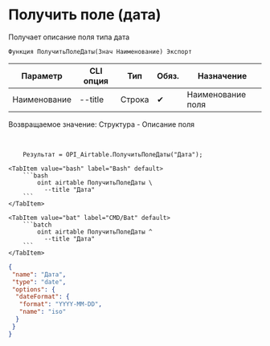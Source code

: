 ﻿---
sidebar_position: 7
description: Получить поле (дата) и другие функции для работы с Airtable в Открытом пакете интеграций - бесплатной open-source библиотеке интеграций для 1С:Предприятие 8, OneScript и CLI
keywords: [1C, 1С, 1С:Предприятие, 1С:Предприятие 8.3, API, Интеграция, Сервисы, Обмен, OneScript, CLI, Airtable]
---


# Получить поле (дата)
 Получает описание поля типа дата



`Функция ПолучитьПолеДаты(Знач Наименование) Экспорт`

  | Параметр | CLI опция | Тип | Обяз. | Назначение |
  |-|-|-|-|-|
  | Наименование | --title | Строка | &#x2714; | Наименование поля |

  
  Возвращаемое значение:   Структура -  Описание поля

<br/>



```bsl title="Пример использования для 1С:Предприятие/OneScript"
    Результат = OPI_Airtable.ПолучитьПолеДаты("Дата");
```
    

 <Tabs>
  
    <TabItem value="bash" label="Bash" default>
        ```bash
            oint airtable ПолучитьПолеДаты \
              --title "Дата"
        ```
    </TabItem>
  
    <TabItem value="bat" label="CMD/Bat" default>
        ```batch
            oint airtable ПолучитьПолеДаты ^
              --title "Дата"
        ```
    </TabItem>
</Tabs>


```json title="Результат"
{
 "name": "Дата",
 "type": "date",
 "options": {
  "dateFormat": {
   "format": "YYYY-MM-DD",
   "name": "iso"
  }
 }
}
```
